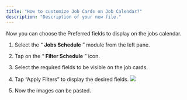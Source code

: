 ```yaml
---
title: "How to customize Job Cards on Job Calendar?"
description: "Description of your new file."
---
```


Now you can choose the Preferred fields to display on the jobs calendar.

1. Select the “ **Jobs Schedule** ” module from the left pane.

2. Tap on the “ **Filter Schedule** ” icon.

3. Select the required fields to be visible on the job cards.

4. Tap “Apply Filters” to display the desired fields.
   ![](a1jliSkAQY.png)

5. Now the images can be pasted.